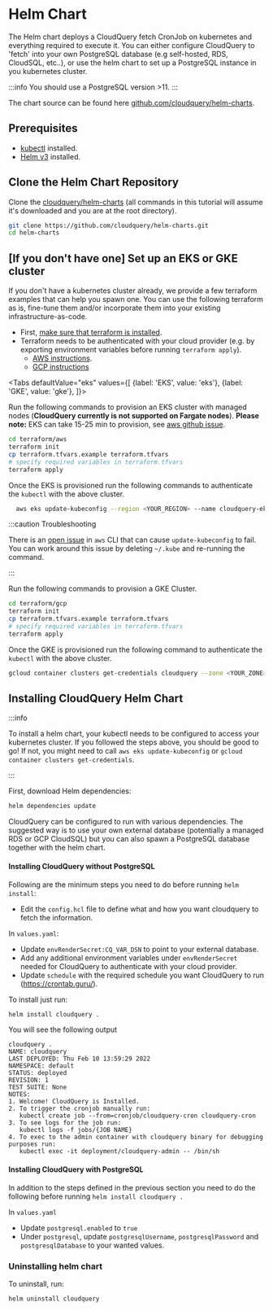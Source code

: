 
# Helm Chart

The Helm chart deploys a CloudQuery fetch CronJob on kubernetes and everything required to execute it.
You can either configure CloudQuery to 'fetch' into your own PostgreSQL database (e.g self-hosted, RDS, CloudSQL, etc..), or use the helm chart
to set up a PostgreSQL instance in you kubernetes cluster.

:::info
You should use a PostgreSQL version >11.
:::

The chart source can be found here [github.com/cloudquery/helm-charts](https://github.com/cloudquery/helm-charts).

## Prerequisites

* [kubectl](https://kubernetes.io/docs/tasks/tools/#kubectl) installed.
* [Helm v3](https://helm.sh) installed.

## Clone the Helm Chart Repository

Clone the [cloudquery/helm-charts](https://github.com/cloudquery/helm-charts) (all commands in this tutorial will assume
it's downloaded and you are at the root directory).

```bash
git clone https://github.com/cloudquery/helm-charts.git
cd helm-charts
```

## [If you don't have one] Set up an EKS or GKE cluster

If you don't have a kubernetes cluster already, we provide a few terraform examples that can help you spawn one.
You can use the following terraform as is, fine-tune them and/or incorporate them into your existing 
infrastructure-as-code. 

- First, [make sure that terraform is installed](https://learn.hashicorp.com/tutorials/terraform/install-cli).
- Terraform needs to be authenticated with your cloud provider (e.g. by exporting environment variables before
  running `terraform apply`).
  - [AWS instructions](https://registry.terraform.io/providers/hashicorp/aws/latest/docs#authentication).
  - [GCP instructions](https://registry.terraform.io/providers/hashicorp/google/latest/docs/guides/provider_reference#authentication)

<Tabs
  defaultValue="eks"
  values={[
    {label: 'EKS', value: 'eks'},
    {label: 'GKE', value: 'gke'},
  ]}>
<TabItem value="eks">

Run the following commands to provision an EKS cluster with managed nodes (**CloudQuery currently is not supported on Fargate nodes**).
**Please note:** EKS can take 15-25 min to provision, see [aws github issue](https://github.com/aws/containers-roadmap/issues/1227).

```bash
cd terraform/aws
terraform init
cp terraform.tfvars.example terraform.tfvars
# specify required variables in terraform.tfvars
terraform apply
```

Once the EKS is provisioned run the following commands to authenticate the `kubectl` with the above cluster.

```bash
  aws eks update-kubeconfig --region <YOUR_REGION> --name cloudquery-eks
```

:::caution Troubleshooting

There is an [open issue](https://github.com/aws/aws-cli/issues/4843) in `aws` CLI that can cause `update-kubeconfig` to fail.
You can work around this issue by deleting `~/.kube` and re-running the command.

:::

</TabItem>

<TabItem value="gke">

Run the following commands to provision a GKE Cluster.

```bash
cd terraform/gcp
terraform init
cp terraform.tfvars.example terraform.tfvars
# specify required variables in terraform.tfvars
terraform apply
```
Once the GKE is provisioned run the following command to authenticate the `kubectl` with the above cluster.

```bash
gcloud container clusters get-credentials cloudquery --zone <YOUR_ZONE>
```
</TabItem>
</Tabs>

## Installing CloudQuery Helm Chart

:::info

To install a helm chart, your kubectl needs to be configured to access your kubernetes cluster. If you followed
the steps above, you should be good to go! If not, you might need to call `aws eks update-kubeconfig` or `gcloud container clusters get-credentials`.

:::

First, download Helm dependencies:

```bash
helm dependencies update
```
 
CloudQuery can be configured to run with various dependencies.
The suggested way is to use your own external database (potentially a managed RDS or GCP CloudSQL) but you can 
also spawn a PostgreSQL database together with the helm chart.

#### Installing CloudQuery without PostgreSQL

Following are the minimum steps you need to do before running `helm install`:

* Edit the `config.hcl` file to define what and how you want cloudquery to fetch the information.

In `values.yaml`:
* Update `envRenderSecret:CQ_VAR_DSN` to point to your external database.
* Add any additional environment variables under `envRenderSecret` needed for CloudQuery to authenticate with your cloud provider.
* Update `schedule` with the required schedule you want CloudQuery to run (https://crontab.guru/).

To install just run:

```bash
helm install cloudquery .
```

You will see the following output

```text
cloudquery . 
NAME: cloudquery
LAST DEPLOYED: Thu Feb 10 13:59:29 2022
NAMESPACE: default
STATUS: deployed
REVISION: 1
TEST SUITE: None
NOTES:
1. Welcome! CloudQuery is Installed.
2. To trigger the cronjob manually run:
   kubectl create job --from=cronjob/cloudquery-cron cloudquery-cron
3. To see logs for the job run:
   kubectl logs -f jobs/{JOB NAME}
4. To exec to the admin container with cloudquery binary for debugging purposes run:
   kubectl exec -it deployment/cloudquery-admin -- /bin/sh
```

#### Installing CloudQuery with PostgreSQL

In addition to the steps defined in the previous section you need to do the following before running `helm install cloudquery .`

In `values.yaml`
* Update `postgresql.enabled` to `true`
* Under `postgresql`, update `postgresqlUsername`,  `postgresqlPassword` and `postgresqlDatabase` to your wanted values.

### Uninstalling helm chart

To uninstall, run:

```bash
helm uninstall cloudquery
```

